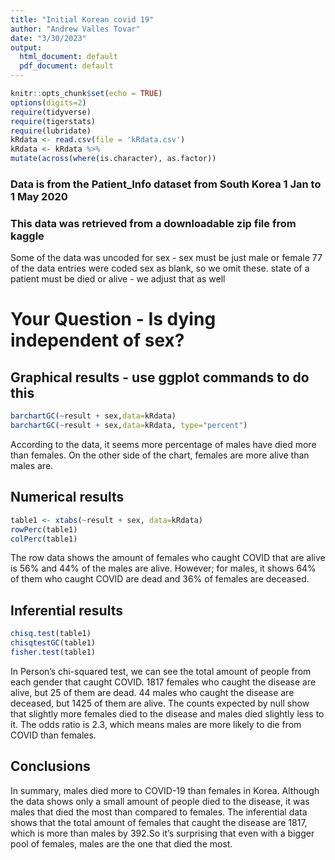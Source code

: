 ```yaml
---
title: "Initial Korean covid 19"
author: "Andrew Valles Tovar"
date: "3/30/2023"
output:
  html_document: default
  pdf_document: default
---
```


```r
knitr::opts_chunk$set(echo = TRUE)
options(digits=2)
require(tidyverse)
require(tigerstats)
require(lubridate)
kRdata <- read.csv(file = 'kRdata.csv')
kRdata <- kRdata %>%
mutate(across(where(is.character), as.factor))

```
### Data is from the Patient_Info dataset from South Korea 1 Jan to 1 May 2020
### This data was retrieved from a downloadable zip file from kaggle

Some of the data was uncoded for sex - sex must be just male or female
77 of the data entries were coded sex  as blank, so we omit these.
state of a patient must be died or alive - we adjust that as well   
  
# Your Question - Is dying independent of sex?






## Graphical results - use ggplot commands to do this  

```r
barchartGC(~result + sex,data=kRdata)
barchartGC(~result + sex,data=kRdata, type="percent")
```

According to the data, it seems more percentage of males have died more than females. On the other side of the chart, females are more alive than males are.


  
## Numerical results
```r
table1 <- xtabs(~result + sex, data=kRdata)
rowPerc(table1)
colPerc(table1)
```

The row data shows the amount of females who caught COVID that are alive is 56% and 44% of the males are alive. However; for males, it shows 64% of them who caught COVID are dead and 36% of females are deceased.

## Inferential results 

```r
chisq.test(table1)
chisqtestGC(table1)
fisher.test(table1)
```
In Person's chi-squared test, we can see the total amount of people from each gender that caught COVID. 1817 females who caught the disease are alive, but 25 of them are dead. 44 males who caught the disease are deceased, but 1425 of them are alive. The counts expected by null show that slightly more females died to the disease and males died slightly less to it. The odds ratio is 2.3, which means males are more likely to die from COVID than females.

## Conclusions
In summary, males died more to COVID-19 than females in Korea. Although the data shows only a small amount of people died to the disease, it was males that died the most than compared to females. The inferential data shows that the total amount of females that caught the disease are 1817, which is more than males by 392.So it's surprising that even with a bigger pool of females, males are the one that died the most.
